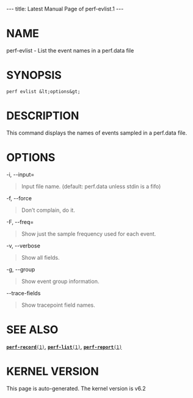 ---
title: Latest Manual Page of perf-evlist.1
---


= NAME =

perf-evlist - List the event names in a perf.data file

= SYNOPSIS =

<pre>perf evlist &lt;options&gt;</pre>
= DESCRIPTION =

This command displays the names of events sampled in a perf.data file.

= OPTIONS =

-i, --input=

<blockquote>Input file name. (default: perf.data unless stdin is a fifo)
</blockquote>
-f, --force

<blockquote>Don’t complain, do it.
</blockquote>
-F, --freq=

<blockquote>Show just the sample frequency used for each event.
</blockquote>
-v, --verbose

<blockquote>Show all fields.
</blockquote>
-g, --group

<blockquote>Show event group information.
</blockquote>
--trace-fields

<blockquote>Show tracepoint field names.
</blockquote>
= SEE ALSO =

[[Latest Manual Page of perf-record.1|<tt>'''perf-record'''(1)</tt>]], [[Latest Manual Page of perf-list.1|<tt>'''perf-list'''(1)</tt>]], [[Latest Manual Page of perf-report.1|<tt>'''perf-report'''(1)</tt>]]


= KERNEL VERSION =

This page is auto-generated.  The kernel version is v6.2